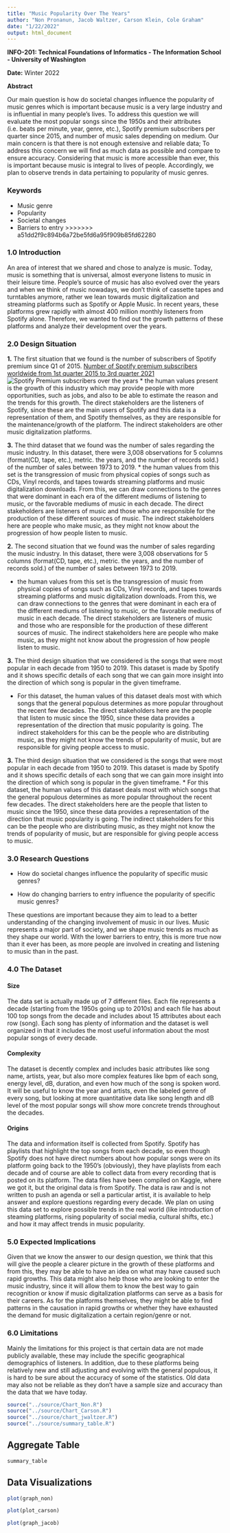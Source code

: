 ```yaml
---
title: "Music Popularity Over The Years"
author: "Non Pronanun, Jacob Waltzer, Carson Klein, Cole Graham"
date: "1/22/2022"
output: html_document
---
```

**INFO-201: Technical Foundations of Informatics - The Information School - University of Washington**

**Date:** Winter 2022

**Abstract**

Our main question is how do societal changes influence the popularity of music genres which is important because music is a very large industry and is influential in many people's lives. To address this question we will evaluate the most popular songs since the 1950s and their attributes (i.e. beats per minute, year, genre, etc.), Spotify premium subscribers per quarter since 2015, and number of music sales depending on medium. Our main concern is that there is not enough extensive and reliable data; To address this concern we will find as much data as possible and compare to ensure accuracy. Considering that music is more accessible than ever, this is important because music is integral to lives of people. Accordingly, we plan to observe trends in data pertaining to popularity of music genres.

### Keywords

* Music genre
* Popularity
* Societal changes
* Barriers to entry
>>>>>>> a51dd2f9c894b6a72be5fd6a95f909b85fd62280

### 1.0 Introduction
An area of interest that we shared and chose to analyze is music. Today, music is something that is universal, almost everyone listens to music in their leisure time. People's source of music has also evolved over the years and when we think of music nowadays, we don't think of cassette tapes and turntables anymore, rather we lean towards music digitalization and streaming platforms such as Spotify or Apple Music. In recent years, these platforms grew rapidly with almost 400 million monthly listeners from Spotify alone. Therefore, we wanted to find out the growth patterns of these platforms and analyze their development over the years.

### 2.0 Design Situation

**1.** The first situation that we found is the number of subscribers of Spotify premium since Q1 of 2015. [Number of Spotify premium subscribers worldwide from 1st quarter 2015 to 3rd quarter 2021](https://www.statista.com/statistics/244995/number-of-paying-spotify-subscribers/)
![Spotify Premium subscribers over the years](https://github.com/info-201a-wi22/final-project-starter-ag4/blob/main/figures/SpotifyUsers.png "Spotify Premium Users")
  * the human values present is the growth of this industry which may provide people with more opportunities, such as jobs, and also to be able to estimate the reason and the trends for this growth. The direct stakeholders are the listeners of Spotify, since these are the main users of Spotify and this data is a representation of them, and Spotify themselves, as they are responsible for the maintenance/growth of the platform. The indirect stakeholders are other music digitalization platforms.

  **3.** The third dataset that we found was the number of sales regarding the music industry. In this dataset, there were 3,008 observations for 5 columns (format(CD, tape, etc.), metric. the years, and the number of records sold.) of the number of sales between 1973 to 2019.
    * the human values from this set is the transgression of music from physical copies of songs such as CDs, Vinyl records, and tapes towards streaming platforms and music digitalization downloads. From this, we can draw connections to the genres that were dominant in each era of the different mediums of listening to music, or the favorable mediums of music in each decade. The direct stakeholders are listeners of music and those who are responsible for the production of these different sources of music. The indirect stakeholders here are people who make music, as they might not know about the progression of how people listen to music.

  **2.** The second situation that we found was the number of sales regarding the music industry. In this dataset, there were 3,008 observations for 5 columns (format(CD, tape, etc.), metric. the years, and the number of records sold.) of the number of sales between 1973 to 2019.

   * the human values from this set is the transgression of music from physical copies of songs such as CDs, Vinyl records, and tapes towards streaming platforms and music digitalization downloads. From this, we can draw connections to the genres that were dominant in each era of the different mediums of listening to music, or the favorable mediums of music in each decade. The direct stakeholders are listeners of music and those who are responsible for the production of these different sources of music. The indirect stakeholders here are people who make music, as they might not know about the progression of how people listen to music.

**3.** The third design situation that we considered is the songs that were most popular in each decade from 1950 to 2019. This dataset is made by Spotify and it shows specific details of each song that we can gain more insight into the direction of which song is popular in the given timeframe.

 * For this dataset, the human values of this dataset deals most with which songs that the general populous determines as more popular throughout the recent few decades. The direct stakeholders here are the people that listen to music since the 1950, since these data provides a representation of the direction that music popularity is going. The indirect stakeholders for this can be the people who are distributing music, as they might not know the trends of popularity of music, but are responsible for giving people access to music.


**3.** The third design situation that we considered is the songs that were most popular in each decade from 1950 to 2019. This dataset is made by Spotify and it shows specific details of each song that we can gain more insight into the direction of which song is popular in the given timeframe.
  * For this dataset, the human values of this dataset deals most with which songs that the general populous determines as more popular throughout the recent few decades. The direct stakeholders here are the people that listen to music since the 1950, since these data provides a representation of the direction that music popularity is going. The indirect stakeholders for this can be the people who are distributing music, as they might not know the trends of popularity of music, but are responsible for giving people access to music.


### 3.0 Research Questions

* How do societal changes influence the popularity of specific music genres?

* How do changing barriers to entry influence the popularity of specific music genres?

These questions are important because they aim to lead to a better understanding of the changing involvement of music in our lives. Music represents a major part of society, and we shape music trends as much as they shape our world. With the lower barriers to entry, this is more true now than it ever has been, as more people are involved in creating and listening to music than in the past.

### 4.0 The Dataset

#### Size
The data set is actually made up of 7 different files. Each file represents a decade (starting from the 1950s going up to 2010s) and each file has about 100 top songs from the decade and includes about 15 attributes about each row (song). Each song has plenty of information and the dataset is well organized in that it includes the most useful information about the most popular songs of every decade.

#### Complexity
The dataset is decently complex and includes basic attributes like song name, artists, year, but also more complex features like bpm of each song, energy level, dB, duration, and even how much of the song is spoken word. It will be useful to know the year and artists, even the labeled genre of every song, but looking at more quantitative data like song length and dB level of the most popular songs will show more concrete trends throughout the decades.

#### Origins
The data and information itself is collected from Spotify. Spotify has playlists that highlight the top songs from each decade, so even though Spotify does not have direct numbers about how popular songs were on its platform going back to the 1950's (obviously), they have playlists from each decade and of course are able to collect data from every recording that is posted on its platform. The data files have been compiled on Kaggle, where we got it, but the original data is from Spotify. The data is raw and is not written to push an agenda or sell a particular artist, it is available to help answer and explore questions regarding every decade. We plan on using this data set to explore possible trends in the real world (like introduction of steaming platforms, rising popularity of social media, cultural shifts, etc.) and how it may affect trends in music popularity.


### 5.0 Expected Implications
Given that we know the answer to our design question, we think that this will give the people a clearer picture in the growth of these platforms and from this, they may be able to have an idea on what may have caused such rapid growths. This data might also help those who are looking to enter the music industry, since it will allow them to know the best way to gain recognition or know if music digitalization platforms can serve as a basis for their careers. As for the platforms themselves, they might be able to find patterns in the causation in rapid growths or whether they have exhausted the demand for music digitalization a certain region/genre or not.

### 6.0 Limitations
Mainly the limitations for this project is that certain data are not made publicly available, these may include the specific geographical demographics of listeners. In addition, due to these platforms being relatively new and still adjusting and evolving with the general populous, it is hard to be sure about the accuracy of some of the statistics. Old data may also not be reliable as they don't have a sample size and accuracy than the data that we have today.


```r
source("../source/Chart_Non.R")
source("../source/Chart_Carson.R")
source("../source/chart_jwaltzer.R")
source("../source/summary_table.R")
```

###

## Aggregate Table

```r
summary_table
```

## Data Visualizations

```r
plot(graph_non)
```

```r
plot(plot_carson)
```

```r
plot(graph_jacob)
```
